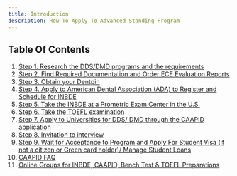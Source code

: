 ```yaml
---
title: Introduction
description: How To Apply To Advanced Standing Program
---
```


## Table Of Contents

1. [Step 1. Research the DDS/DMD programs and the requirements](/c/applying-to-advanced-standing/detailed-guide/research-programs-and-requirements)
1. [Step 2. Find Required Documentation and Order ECE Evaluation Reports](/c/applying-to-advanced-standing/detailed-guide/find-required-documentation)
1. [Step 3. Obtain your Dentpin](/c/applying-to-advanced-standing/detailed-guide/obtain-dentpin)
1. [Step 4. Apply to American Dental Association (ADA) to Register and Schedule for INBDE](/c/applying-to-advanced-standing/detailed-guide/ada-and-inbde)
1. [Step 5. Take the INBDE at a Prometric Exam Center in the U.S.](/c/applying-to-advanced-standing/detailed-guide/inbde-at-prometric)
1. [Step 6. Take the TOEFL examination](/c/applying-to-advanced-standing/detailed-guide/toefl-examination)
1. [Step 7. Apply to Universities for DDS/ DMD through the CAAPID application](/c/applying-to-advanced-standing/detailed-guide/caapid-application)
1. [Step 8. Invitation to interview](/c/applying-to-advanced-standing/detailed-guide/invitation-to-interview)
1. [Step 9. Wait for Acceptance to Program and Apply For Student Visa (if not a citizen or Green card holder)/ Manage Student Loans](/c/applying-to-advanced-standing/detailed-guide/student-visa-and-loans)
1. [CAAPID FAQ](/c/applying-to-advanced-standing/detailed-guide/caapid-qa)
1. [Online Groups for INBDE, CAAPID, Bench Test & TOEFL Preparations](/c/applying-to-advanced-standing/detailed-guide/online-groups)
